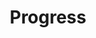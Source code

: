 ---
title: Progress
category: Components
description: A progress bar indicates the status of a process.
status: todo
---